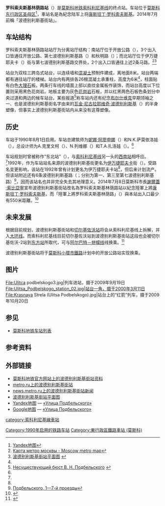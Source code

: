 {{NoteTA |G1=Transport |G2=Railway}}
{{Infobox station 
|name          = 羅科索夫斯基林蔭路<br />{{lang|ru|Бульва́р Рокоссо́вского}}
|type          = [[莫斯科地鐵|莫斯科地鐵]]車站
|image         = Podbelskogo-mm.jpg
|image_size    = 
|image_caption = 
|address       = [[東行政區_(莫斯科)|東行政區]]博戈羅德區
|borough       = [[莫斯科|莫斯科]]
|country       = [[俄羅斯|俄羅斯]]
|coordinates   = {{coord|55.8148|37.7342|display=inline,title}}
|line          = {{MOSMETRO-bull|1|text=1}}
|other         = '''[[巴士|巴士]]'''：3、75、80、86、265、311、327、775、822 <br />'''[[有軌電車|電車]]'''：2、4л、4п、7、13、36、46
|structure     = {{link-en|淺層列柱車站|Shallow column station|淺層列柱}}三拱門車站
|platform      = 1個[[島式月台|島式月台]]
|depth         = {{convert|8|m}}
|levels        = 1層
|tracks        = 2條
|opened        = {{start date and age|df=yes|1990|08|01}}
|closed        = 
|rebuilt       = 
|ADA           = 
|code          = 001
|owned         = 莫斯科地鐵
|zone          = 
|former        = 波德别利斯基街（1990－2014年）
|passengers    = 
|pass_year     = 
|pass_percent  = 
|pass_system   = 
|mpassengers   = 
|services      = 
|map_type      = Moscow Ring Road
|AlternativeMap= Moscow map MKAD grayscale.png
|map_overlay   = Moscow map MKAD metro line.svg
|map_caption   = 
|map_state     = collapsed
|route_map     = 
}}
'''罗科索夫斯基林荫路站'''（{{lang-rus|Бульвар Рокоссовского|Bulvar Rokossovskogo}}）是[[莫斯科地铁|莫斯科地铁]][[索科利尼基线|索科利尼基线]]的终点站。车站位于[[莫斯科|莫斯科]][[东行政区_(莫斯科)|东行政区]][[圣母区_(莫斯科)|圣母区]]<ref>[http://maps.yandex.ru/?text=%D0%A0%D0%BE%D1%81%D1%81%D0%B8%D1%8F%2C%20%D0%9C%D0%BE%D1%81%D0%BA%D0%B2%D0%B0%2C%20%D0%A1%D0%BE%D0%BA%D0%BE%D0%BB%D1%8C%D0%BD%D0%B8%D1%87%D0%B5%D1%81%D0%BA%D0%B0%D1%8F%20%D0%BB%D0%B8%D0%BD%D0%B8%D1%8F%2C%20%D0%BC%D0%B5%D1%82%D1%80%D0%BE%20%D0%A3%D0%BB%D0%B8%D1%86%D0%B0%20%D0%9F%D0%BE%D0%B4%D0%B1%D0%B5%D0%BB%D1%8C%D1%81%D0%BA%D0%BE%D0%B3%D0%BE&sll=37.735117%2C55.814264&ll=37.735117%2C55.814264&spn=0.033903%2C0.011756&z=16&l=map Yandex地图]</ref>，車站名是為紀念陆军上将[[康斯坦丁·罗科索夫斯基|康斯坦丁·罗科索夫斯基]]。2014年7月前稱「波德别利斯基街站」。

==车站结构==
罗科索夫斯基林荫路站站厅为分离站厅结构：南站厅位于开放公路（{{lang|ru|Откры́тое шоссе́}}），3个出入口皆通往开放公路、第七波德别利斯基路（{{lang|ru|Шесьтой проезд Подбельского}}）和秋明路（{{lang|ru|Тюменский проезд}}）；而北站厅位于伊万捷耶夫卡（{{lang|ru|Ивантеевская улица}}）街与第七波德别利斯基路交界处，2个出入口皆通往上述2条马路。<ref>[http://kartametro.info/?v=1&ll=55.814659,37.73416&z=17&t=h Карта метро москвы - Moscow metro map<!-- Заголовок добавлен ботом -->]</ref><ref>[http://www.mosmetro.ru/files/1826153945458903d5dd0f4/ulitca_podbelskogo.swf 波德别利斯基街站平面图] {{webarchive|url=https://web.archive.org/web/20130508135104/http://mosmetro.ru/files/1826153945458903d5dd0f4/ulitca_podbelskogo.swf |date=2013-05-08 }}</ref>

站台为双柱三跨岛式站台，以连续墙和[[混凝土|混凝土]]预制件建成，离地面8米。站台两端都有通往站厅的楼梯。站台内有两排各26根混凝土承重柱，高度为6米<ref name="ref137" />，柱面贴有白色[[大理石|大理石]]板。两条行车线的墙面上部以直纹金属板作装饰，而站台高度以下位置则采用黑色花岗岩。地板主要为灰色[[花岗岩|花岗岩]]石板，并以红黑两色石板色条划分中央过道和两边的候车站台。某些报道<ref>[http://www.apartment.ru/Article/4878214.html Несуществующий бюст В. Н. Подбельского] {{webarchive|url=https://web.archive.org/web/20150706213732/http://www.apartment.ru/Article/4878214.html |date=2015-07-06 }}</ref>称车站内还有纪念[[布尔什维克|布尔什维克]]早期领袖之一、也是波德别利斯基街名字由来的[[瓦金·尼古拉耶维奇·波德别利斯基|瓦金·尼古拉耶维奇·波德别利斯基]]（{{lang|ru|Вади́м Никола́евич Подбе́льский}}）的半身塑像，但事实上波德别利斯基街站内从来没有这尊塑像。

== 历史 ==
车站于1990年8月1日启用。车站总建筑师为[[妮娜·阿廖申娜|妮娜·阿廖申娜]]（{{lang|ru|Нина Александровна Алёшина}}）和N.K.萨莫依洛娃（{{lang|ru|Н.К. Самойлова}}），总设计师为A.克里文柯（{{lang|ru|А. Кривенко}}）、N.列维娜（{{lang|ru|Н. Левина}}）和T.A.扎洛娃（{{lang|ru|Т.А. Жарова}}）。<ref name="ref137" />

车站规划时曾被称作“东北站”（{{lang|ru|Северо-Восточная}}），与[[索科利尼基线|索科利尼基线]]另一头的[[西南站_(莫斯科地铁)|西南站]]相呼应。<ref name="ref137" />1992年，作为车站站名来源的波德别利斯基街更名为[[伊万捷耶夫卡|伊万捷耶夫卡]]街（{{lang|ru|Иванте́евская у́лица}}）。受路名变更影响，该站在1992年曾有计划更名为伊万捷耶夫卡站<ref name="ref137" />，但后来计划流产。但该站附近还有6条波德别利斯基路（{{lang|ru|Проезды Подбельского}}；分别为第一、第三至第七波德别利斯基路）<ref>[http://slovari.yandex.ru/~%D0%BA%D0%BD%D0%B8%D0%B3%D0%B8/%D0%9C%D0%BE%D1%81%D0%BA%D0%BE%D0%B2%D1%81%D0%BA%D0%B8%D0%B5%20%D1%83%D0%BB%D0%B8%D1%86%D1%8B/%D0%9F%D0%BE%D0%B4%D0%B1%D0%B5%D0%BB%D1%8C%D1%81%D0%BA%D0%BE%D0%B3%D0%BE,%201%E2%80%947-%D0%B9%20%D0%BF%D1%80%D0%BE%D0%B5%D0%B7%D0%B4%D1%8B/ Подбельского, 1—7-й проезды]{{Dead link|date=2018年6月 |bot=InternetArchiveBot |fix-attempted=no }}</ref>，因而该站名也并非完全失去其地理意义。2014年7月8日莫斯科市長[[謝爾蓋·索比亞寧|謝爾蓋·索比亞寧]]宣布波德别利斯基街站改名為罗科索夫斯基林荫路站以紀念陸軍上將[[康斯坦丁·罗科索夫斯基|康斯坦丁·罗科索夫斯基]]，而「陸軍上將罗科索夫斯基林荫路」（{{lang|ru|бурварь Маршала Рокоссовского}}）與本站出入口最少有550米距離。<ref>{{cite news|url=http://itar-tass.com/obschestvo/1304058|title=Станция московского метро "Улица Подбельского" переименована в "Бульвар Рокоссовского"|publisher=[[塔斯社|塔斯社]]|date=2014-07-08|accessdate=2014-07-11|language=ru|archive-date=2014-07-16|archive-url=https://web.archive.org/web/20140716032903/http://itar-tass.com/obschestvo/1304058|dead-url=no}}</ref>

==未来发展==
根据目前规划，波德别利斯基街站和[[切尔基佐沃站|切尔基佐沃站]]将会从索科利尼基线上拆解，并入[[大环线_(莫斯科地铁)|大环线]]。而索科利尼基线目前切尔基佐沃站到波德别利斯基街站这段也会被切尔基佐沃-2站到[[东方站_(莫斯科地铁)|东方站]]所取代，可与[[阿尔巴特－帡幪线|阿尔巴特－帡幪线]]线换乘。<ref>{{Cite web |url=http://metro.molot.ru/img/genplan_71.gif |title=Проект Генплана-71. |accessdate=2012-02-16 |archive-date=2012-08-17 |archive-url=https://www.webcitation.org/69zbDR3sI?url=http://metro.molot.ru/img/genplan_71.gif |dead-url=no }}</ref>

波德别利斯基街站将于[[莫斯科小環市鐵路|莫斯科小環市鐵路]]计划中的开放公路站实现换乘。

== 图片 ==
<gallery>
File:Ulitca podbelskogo3.jpg|列车进站，摄于2009年9月19日
File:Ulitsa_Podbelskogo_station_02.jpg|站台一角，摄于2000年3月11日
File:Krasnaya Strela (Ulitsa Podbelskogo).jpg|站台上的“红箭”列车，摄于2009年10月20日
</gallery>

== 参见 ==
* [[莫斯科地铁车站列表|莫斯科地铁车站列表]]
{{Commonscat|Bulvar Rokossovskogo}}

{{start rail box|[[莫斯科地铁|莫斯科地铁]]}}
{{s-inop|终点站|'''罗科索夫斯基林荫路'''方向}}
{{s-line|罗科索夫斯基林荫路<br/>{{mosmetrobull|1|text=1}}||#{{MOSMETRO color|1}}}}
{{s-inop|[[切尔基佐沃站|切尔基佐沃]]|[[莎拉里耶沃站_(莫斯科地鐵)|莎拉里耶沃]]方向}}
{{end box}}

== 参考资料 ==
<references />
== 外部链接 ==
* [https://web.archive.org/web/20120215203943/http://www.mosmetro.ru/sl/#/stations/sokolnicheskaya/ulitsa_podbelskogo/ 莫斯科地铁官方网站上的波德别利斯基街站资料]
* [https://web.archive.org/web/20120114155256/http://www.metro.ru/stations/sokolnicheskaya/ulitsa_podbelskogo/ metro.ru上的波德别利斯基街站]
* [http://news.metro.ru/f11.html news.metro.ru上的波德别利斯基街站新闻] {{Wayback|url=http://news.metro.ru/f11.html |date=20200220185526 }}
* [https://web.archive.org/web/20130508135104/http://mosmetro.ru/files/1826153945458903d5dd0f4/ulitca_podbelskogo.swf 波德别利斯基街站平面图]
* [http://maps.yandex.ru Yandex地图] {{Wayback|url=http://maps.yandex.ru/ |date=20120423220248 }} — [http://maps.yandex.ru/map.xml?mapID=100&slices=2&mapX=14765&mapY=16448&descx=14765&descy=16448&scale=11&text=%CC%E5%F2%F0%EE%20%D3%EB%E8%F6%E0%20%CF%EE%E4%E1%E5%EB%FC%F1%EA%EE%E3%EE&res=exact «Улица Подбельского»]
* [http://maps.google.com Google地图] {{Wayback|url=http://maps.google.com/ |date=20141013184342 }} — [http://maps.google.com/maps?f=q&source=s_q&hl=en&geocode=&q=%D0%A0%D0%BE%D1%81%D1%81%D0%B8%D1%8F,+%D0%9C%D0%BE%D1%81%D0%BA%D0%B2%D0%B0,+%D0%A3%D0%BB%D0%B8%D1%86%D0%B0+%D0%9F%D0%BE%D0%B4%D0%B1%D0%B5%D0%BB%D1%8C%D1%81%D0%BA%D0%BE%D0%B3%D0%BE&sll=55.791342,37.710743&sspn=0.015972,0.055747&ie=UTF8&hq=&hnear=Ulitsa+Podbelskogo&ll=55.814256,37.734025&spn=0.008379,0.027874&t=h&z=16&iwloc=A «Улица Подбельского»]
{{索科利尼基線}}
[[category:索科利尼基線車站|category:索科利尼基線車站]]
[[Category:1990年启用的铁路车站|Category:1990年启用的铁路车站]]
[[Category:東行政區鐵路車站_(莫斯科)|Category:東行政區鐵路車站 (莫斯科)]]